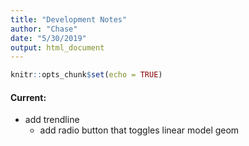 ```yaml
---
title: "Development Notes"
author: "Chase"
date: "5/30/2019"
output: html_document
---
```


```r
knitr::opts_chunk$set(echo = TRUE)
```

#### Current:
- add trendline
  - add radio button that toggles linear model geom


